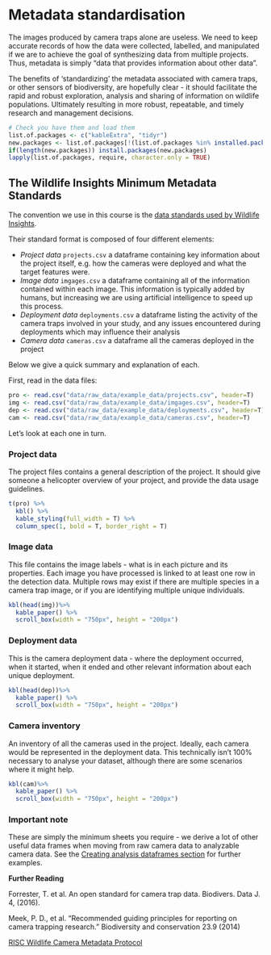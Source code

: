 # Metadata standardisation {#standard}

The images produced by camera traps alone are useless. We need to keep accurate records of how the data were collected, labelled, and manipulated if we are to achieve the goal of synthesizing data from multiple projects. Thus, metadata is simply “data that provides information about other data”. 

The benefits of 'standardizing' the metadata associated with camera traps, or other sensors of biodiversity, are hopefully clear - it should facilitate the rapid and robust exploration, analysis and sharing of information on wildlife populations. Ultimately resulting in more robust, repeatable, and timely research and management decisions.

```r
# Check you have them and load them
list.of.packages <- c("kableExtra", "tidyr")
new.packages <- list.of.packages[!(list.of.packages %in% installed.packages()[,"Package"])]
if(length(new.packages)) install.packages(new.packages)
lapply(list.of.packages, require, character.only = TRUE)

```

## The Wildlife Insights Minimum Metadata Standards

The convention we use in this course is the [data standards used by Wildlife Insights](https://docs.google.com/spreadsheets/d/1Jg-WybmVeGlWGrbPpwuwJCgranOV1r3M_LrzELttfK0/edit#gid=412365965).

Their standard format is composed of four different elements:

- *Project data* `projects.csv` a dataframe containing key information about the project itself, e.g. how the cameras were deployed and what the target features were.
- *Image data* `imgages.csv` a dataframe containing all of the information contained within each image. This information is typically added by humans, but increasing we are using artificial intelligence to speed up this process. 
- *Deployment data* `deployments.csv` a dataframe listing the activity of the camera traps involved in your study, and any issues encountered during deployments which may influence their analysis
- *Camera data* `cameras.csv` a dataframe all the cameras deployed in the project

Below we give a quick summary and explanation of each. 

First, read in the data files:

```r
pro <- read.csv("data/raw_data/example_data/projects.csv", header=T)
img <- read.csv("data/raw_data/example_data/imgages.csv", header=T)
dep <- read.csv("data/raw_data/example_data/deployments.csv", header=T)
cam <- read.csv("data/raw_data/example_data/cameras.csv", header=T)
```

Let's look at each one in turn.

### Project data

The project files contains a general description of the project. It should give someone a helicopter overview of your project, and provide the data usage guidelines.

```r
t(pro) %>%
  kbl() %>%
  kable_styling(full_width = T) %>%
  column_spec(1, bold = T, border_right = T)
```

### Image data

This file contains the image labels - what is in each picture and its properties. Each image you have processed is linked to at least one row in the detection data. Multiple rows may exist if there are multiple species in a camera trap image, or if you are identifying multiple unique individuals. 

```r
kbl(head(img))%>%
  kable_paper() %>%
  scroll_box(width = "750px", height = "200px")
```


### Deployment data

This is the camera deployment data - where the deployment occurred, when it started, when it ended and other relevant information about each unique deployment.

```r
kbl(head(dep))%>%
  kable_paper() %>%
  scroll_box(width = "750px", height = "200px")

```

### Camera inventory

An inventory of all the cameras used in the project. Ideally, each camera would be represented in the deployment data. This technically isn't 100% necessary to analyse your dataset, although there are some scenarios where it might help. 

```r
kbl(cam)%>%
  kable_paper() %>%
  scroll_box(width = "750px", height = "200px")

```

### Important note
These are simply the minimum sheets you require - we derive a lot of other useful data frames when moving from raw camera data to analyzable camera data. See the [Creating analysis dataframes section](#data-creation) for further examples. 


**Further Reading**

Forrester, T. et al. An open standard for camera trap data. Biodivers. Data J. 4, (2016).

Meek, P. D., et al. "Recommended guiding principles for reporting on camera trapping research." Biodiversity and conservation 23.9 (2014)

[RISC Wildlife Camera Metadata Protocol](https://www2.gov.bc.ca/assets/gov/environment/natural-resource-stewardship/nr-laws-policy/risc/wcmp_v1.pdf)  





